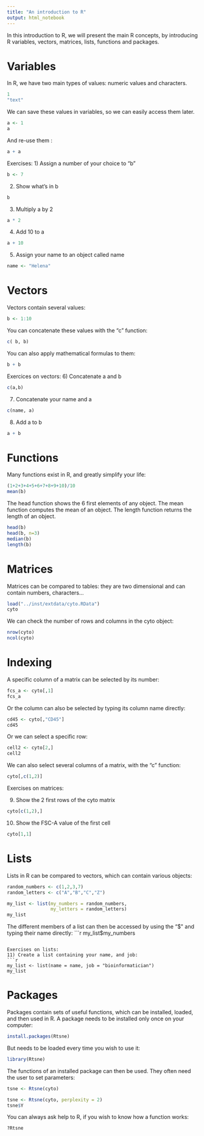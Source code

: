 ```yaml
---
title: "An introduction to R"
output: html_notebook
---
```


In this introduction to R, we will present the main R concepts, by introducing R variables, vectors, matrices, lists, functions and packages.

# Variables

In R, we have two main types of values: numeric values and characters.
```r
1
"text"
```

We can save these values in variables, so we can easily access them later.
```r
a <- 1
a
```

And re-use them :
```r
a + a
```


Exercises:
1) Assign a number of your choice to "b"
```r
b <- 7
```

2) Show what's in b
```r
b
```

3) Multiply a by 2
```r
a * 2
```

4) Add 10 to a
```r
a + 10
```

5) Assign your name to an object called name
```r
name <- "Helena"
```

# Vectors

Vectors contain several values:
```r
b <- 1:10
```

You can concatenate these values with the "c" function:
```r
c( b, b)
```

You can also apply mathematical formulas to them:

```r
b + b
```

Exercices on vectors:
6) Concatenate a and b
```r
c(a,b)
```

7) Concatenate your name and a
```r
c(name, a)
```

8) Add a to b
```r
a + b
```

# Functions

Many functions exist in R, and greatly simplify your life:
```r
(1+2+3+4+5+6+7+8+9+10)/10
mean(b)
```

The head function shows the 6 first elements of any object.
The mean function computes the mean of an object.
The length function returns the length of an object.

```r
head(b)
head(b, n=3)
median(b)
length(b)
```

# Matrices

Matrices can be compared to tables: they are two dimensional and can contain numbers, characters...
```r
load("../inst/extdata/cyto.RData")
cyto
```

We can check the number of rows and columns in the cyto object:
```r
nrow(cyto)
ncol(cyto)
```

# Indexing

A specific column of a matrix can be selected by its number:
```r
fcs_a <- cyto[,1]
fcs_a
```

Or the column can also be selected by typing its column name directly:
```r
cd45 <- cyto[,"CD45"]
cd45
```

Or we can select a specific row:
```r
cell2 <- cyto[2,]
cell2
```

We can also select several columns of a matrix, with the "c" function:
```r
cyto[,c(1,2)]
```

Exercises on matrices:

9) Show the 2 first rows of the cyto matrix
```r
cyto[c(1,2),]
```

10) Show the FSC-A value of the first cell
```r
cyto[1,1]
```

# Lists

Lists in R can be compared to vectors, which can contain various objects:
```r
random_numbers <- c(1,2,3,7)
random_letters <- c("A","B","C","Z")
```

```r
my_list <- list(my_numbers = random_numbers, 
                my_letters = random_letters)
my_list
```

The different members of a list can then be accessed by using the "$" and typing their name directly:
```r
my_list$my_numbers
```

Exercises on lists:
11) Create a list containing your name, and job:
```r
my_list <- list(name = name, job = "bioinformatician")
my_list
```


# Packages

Packages contain sets of useful functions, which can be installed, loaded, and then used in R.
A package needs to be installed only once on your computer:

```r
install.packages(Rtsne)
```

But needs to be loaded every time you wish to use it:
```r
library(Rtsne)
```

The functions of an installed package can then be used. They often need the user to set parameters:

```r
tsne <- Rtsne(cyto)
```

```r
tsne <- Rtsne(cyto, perplexity = 2)
tsne$Y
```

You can always ask help to R, if you wish to know how a function works:
```r
?Rtsne
```

